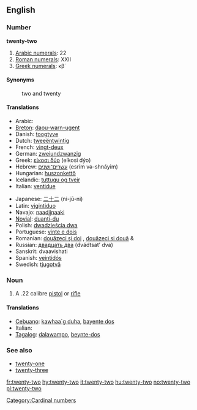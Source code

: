 ==English==

===Number===
'''twenty-two'''

# [[w:Arabic numerals|Arabic numerals]]: 22
# [[w:Roman numerals|Roman numerals]]: XXII
# [[w:Greek numerals|Greek numerals]]: κβ΄

====Synonyms====
: two and twenty

====Translations====
{{trans-top|twenty-two}}
* Arabic: {{Arab|[[اثنين وعشرين]]}} {{unicode|(’iθnēn wi-ʕišrīn)}}
* [[Breton]]: [[daou-warn-ugent]]
* Danish: [[toogtyve]]
* Dutch: [[tweeëntwintig]]
* French: [[vingt-deux]] {{m}}
* German: [[zweiundzwanzig]]
* Greek: [[είκοσι δύο]] (eíkosi dýo)
* Hebrew: [[עשרים־ושנים]] (esrím və-shnáyim)
* Hungarian: [[huszonkettő]]
* Icelandic: [[tuttugu og tveir]]
* Italian: [[ventidue]]
{{trans-mid}}
* Japanese: [[二十二]] (ni-jū-ni)
* Latin: [[vigintiduo]]
* Navajo: [[naadįįnaaki]]
* [[Novial]]: [[duanti-du]]
* Polish: [[dwadzieścia dwa]]
* Portuguese: [[vinte e dois]] {{m}}
* Romanian: [[douăzeci şi doi]] {{m}}, [[douăzeci şi două]] {{f}} & {{n}}
* Russian: [[двадцать два]] (dvádtsat’ dva)
* Sanskrit: dvaavi{{m}}shati
* Spanish: [[veintidós]]
* Swedish: [[tjugotvå]]
{{trans-bottom}}

===Noun===
{{en-noun|sg=[[twenty]]-[[two]]}}

# A .22 calibre [[pistol]] or [[rifle]]

====Translations====
{{top}}
* [[Cebuano]]: [[kawhaa`g duha]], [[bayente dos]]
* Italian: {{t|it|ventidue|m}}
* [[Tagalog]]: [[dalawampo]], [[beynte-dos]]
{{mid}}

{{bottom}}

===See also===
* [[twenty-one]]
* [[twenty-three]]

[[Category:Cardinal numbers]]

[[fr:twenty-two]]
[[hy:twenty-two]]
[[it:twenty-two]]
[[hu:twenty-two]]
[[no:twenty-two]]
[[pl:twenty-two]]